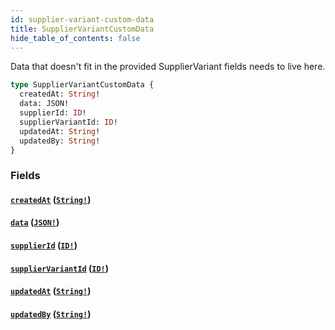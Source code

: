 ```yaml
---
id: supplier-variant-custom-data
title: SupplierVariantCustomData
hide_table_of_contents: false
---
```



Data that doesn't fit in the provided SupplierVariant fields needs to live here.

```graphql
type SupplierVariantCustomData {
  createdAt: String!
  data: JSON!
  supplierId: ID!
  supplierVariantId: ID!
  updatedAt: String!
  updatedBy: String!
}
```


### Fields

#### [`createdAt`](#) ([`String!`](/developers/supplier-apis/supply-api/graphql/reference/scalars/string))




#### [`data`](#) ([`JSON!`](/developers/supplier-apis/supply-api/graphql/reference/scalars/json))




#### [`supplierId`](#) ([`ID!`](/developers/supplier-apis/supply-api/graphql/reference/scalars/id))




#### [`supplierVariantId`](#) ([`ID!`](/developers/supplier-apis/supply-api/graphql/reference/scalars/id))




#### [`updatedAt`](#) ([`String!`](/developers/supplier-apis/supply-api/graphql/reference/scalars/string))




#### [`updatedBy`](#) ([`String!`](/developers/supplier-apis/supply-api/graphql/reference/scalars/string))







